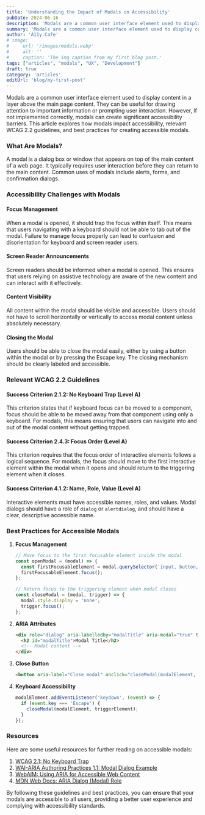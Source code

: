 ```yaml
---
title: 'Understanding the Impact of Modals on Accessibility'
pubDate: 2024-06-16
description: 'Modals are a common user interface element used to display content in a layer above the main page content.'
summary: 'Modals are a common user interface element used to display content in a layer above the main page content. They can be useful for drawing attention to important information or prompting user interaction.'
author: 'A11y.Cafe'
# image:
#     url: '/images/modals.webp'
#     alt: ''
#     caption: 'The img caption from my first blog post.'
tags: ["articles", "modals", "UX", "Development"]
draft: true
category: 'articles'
editUrl: 'blog/my-first-post'
---
```


Modals are a common user interface element used to display content in a layer above the main page content. They can be useful for drawing attention to important information or prompting user interaction. However, if not implemented correctly, modals can create significant accessibility barriers. This article explores how modals impact accessibility, relevant WCAG 2.2 guidelines, and best practices for creating accessible modals.

### What Are Modals?

A modal is a dialog box or window that appears on top of the main content of a web page. It typically requires user interaction before they can return to the main content. Common uses of modals include alerts, forms, and confirmation dialogs.

### Accessibility Challenges with Modals

#### Focus Management

When a modal is opened, it should trap the focus within itself. This means that users navigating with a keyboard should not be able to tab out of the modal. Failure to manage focus properly can lead to confusion and disorientation for keyboard and screen reader users.

#### Screen Reader Announcements

Screen readers should be informed when a modal is opened. This ensures that users relying on assistive technology are aware of the new content and can interact with it effectively.

#### Content Visibility

All content within the modal should be visible and accessible. Users should not have to scroll horizontally or vertically to access modal content unless absolutely necessary.

#### Closing the Modal

Users should be able to close the modal easily, either by using a button within the modal or by pressing the Escape key. The closing mechanism should be clearly labeled and accessible.

### Relevant WCAG 2.2 Guidelines

#### Success Criterion 2.1.2: No Keyboard Trap (Level A)

This criterion states that if keyboard focus can be moved to a component, focus should be able to be moved away from that component using only a keyboard. For modals, this means ensuring that users can navigate into and out of the modal content without getting trapped.

#### Success Criterion 2.4.3: Focus Order (Level A)

This criterion requires that the focus order of interactive elements follows a logical sequence. For modals, the focus should move to the first interactive element within the modal when it opens and should return to the triggering element when it closes.

#### Success Criterion 4.1.2: Name, Role, Value (Level A)

Interactive elements must have accessible names, roles, and values. Modal dialogs should have a role of `dialog` or `alertdialog`, and should have a clear, descriptive accessible name.

### Best Practices for Accessible Modals

1. **Focus Management**
   ```javascript
   // Move focus to the first focusable element inside the modal
   const openModal = (modal) => {
     const firstFocusableElement = modal.querySelector('input, button, textarea, select, a[href]');
     firstFocusableElement.focus();
   };

   // Return focus to the triggering element when modal closes
   const closeModal = (modal, trigger) => {
     modal.style.display = 'none';
     trigger.focus();
   };
   ```

2. **ARIA Attributes**
   ```html
   <div role="dialog" aria-labelledby="modalTitle" aria-modal="true" tabindex="-1">
     <h2 id="modalTitle">Modal Title</h2>
     <!-- Modal content -->
   </div>
   ```

3. **Close Button**
   ```html
   <button aria-label="Close modal" onclick="closeModal(modalElement, triggerElement)">Close</button>
   ```

4. **Keyboard Accessibility**
   ```javascript
   modalElement.addEventListener('keydown', (event) => {
     if (event.key === 'Escape') {
       closeModal(modalElement, triggerElement);
     }
   });
   ```

### Resources

Here are some useful resources for further reading on accessible modals:

1. <a href="https://www.w3.org/WAI/WCAG21/Understanding/no-keyboard-trap.html" target="_blank">WCAG 2.1: No Keyboard Trap</a>
2. <a href="https://www.w3.org/TR/wai-aria-practices-1.1/examples/dialog-modal/dialog.html" target="_blank">WAI-ARIA Authoring Practices 1.1: Modal Dialog Example</a>
3. <a href="https://webaim.org/techniques/aria/" target="_blank">WebAIM: Using ARIA for Accessible Web Content</a>
4. <a href="https://developer.mozilla.org/en-US/docs/Web/Accessibility/ARIA/Roles/dialog_role" target="_blank">MDN Web Docs: ARIA Dialog (Modal) Role</a>

By following these guidelines and best practices, you can ensure that your modals are accessible to all users, providing a better user experience and complying with accessibility standards.